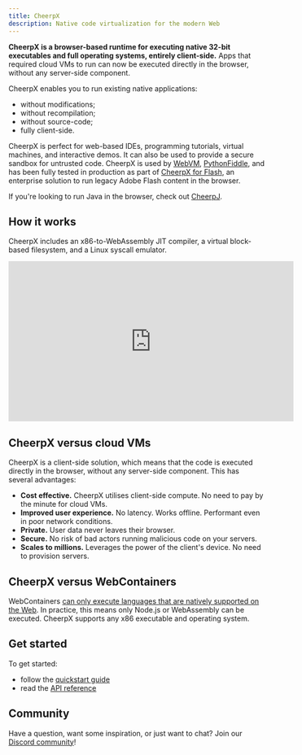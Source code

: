 ```yaml
---
title: CheerpX
description: Native code virtualization for the modern Web
---
```


**CheerpX is a browser-based runtime for executing native 32-bit executables and full operating systems, entirely client-side.** Apps that required cloud VMs to run can now be executed directly in the browser, without any server-side component.

CheerpX enables you to run existing native applications:

- without modifications;
- without recompilation;
- without source-code;
- fully client-side.

CheerpX is perfect for web-based IDEs, programming tutorials, virtual machines, and interactive demos. It can also be used to provide a secure sandbox for untrusted code. CheerpX is used by [WebVM](https://webvm.io/), [PythonFiddle](https://pythonfiddle.leaningtech.com/), and has been fully tested in production as part of [CheerpX for Flash](/cheerpx/for-flash), an enterprise solution to run legacy Adobe Flash content in the browser.

If you're looking to run Java in the browser, check out [CheerpJ](/cheerpj).

## How it works

CheerpX includes an x86-to-WebAssembly JIT compiler, a virtual block-based filesystem, and a Linux syscall emulator.

<iframe
	width="560"
	height="315"
	src="https://www.youtube-nocookie.com/embed/7JUs4c99-mo"
	title="YouTube video player"
	frameborder="0"
	allow="accelerometer; autoplay; clipboard-write; encrypted-media; gyroscope; picture-in-picture; web-share"
	allowfullscreen
></iframe>

## CheerpX versus cloud VMs

CheerpX is a client-side solution, which means that the code is executed directly in the browser, without any server-side component. This has several advantages:

- **Cost effective.** CheerpX utilises client-side compute. No need to pay by the minute for cloud VMs.
- **Improved user experience.** No latency. Works offline. Performant even in poor network conditions.
- **Private.** User data never leaves their browser.
- **Secure.** No risk of bad actors running malicious code on your servers.
- **Scales to millions.** Leverages the power of the client's device. No need to provision servers.

## CheerpX versus WebContainers

WebContainers [can only execute languages that are natively supported on the Web](https://webcontainers.io/guides/troubleshooting#cannot-load-native-addon-error). In practice, this means only Node.js or WebAssembly can be executed. CheerpX supports any x86 executable and operating system.

## Get started

To get started:

- follow the [quickstart guide](/cheerpx/guides/quickstart)
- read the [API reference](/cheerpx/reference)

## Community

Have a question, want some inspiration, or just want to chat? Join our [Discord community](https://discord.gg/Qg5wkekTEq)!
